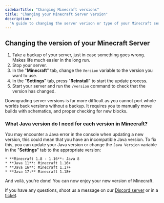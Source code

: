 ```yaml
---
sidebarTitle: "Changing Minecraft versions"
title: "Changing your Minecraft Server Version"
description:
  "A guide to changing the server verison or type of your Minecraft server. You have full control over the type and the version of your server, and you can change that at any time!"
---
```


## Changing the version of your Minecraft Server

1. Take a backup of your server, just in case something goes wrong. Makes life
   much easier in the long run.
2. Stop your server.
3. In the "**Minecraft**" tab, change the `Version` variable to the version you want
   to use.
4. In the "**Settings**" tab, press "**Reinstall**" to start the update process.
5. Start your server and run the `/version` command to check that the version
   has changed.

<Warning>Downgrading server versions is far more difficult as you cannot port whole worlds back versions without a backup. It requires you to manually move builds with schematics, and proper checking for new blocks.</Warning>


### What Java version do I need for each version in Minecraft?

You may encounter a Java error in the console when updating a new version, this
could mean that you have an incompatible Java version. To fix this, you can
update your Java version or change the `Java Version` variable in the
"**Settings**" tab to the appropriate version:

    * **Minecraft 1.8 - 1.16**: Java 8
    * **Java 11**: Minecraft 1.16+
    * **Java 16**: Minecraft 1.17+
    * **Java 17:** Minecraft 1.18+

And voilà, you're done! You can now enjoy your new version of Minecraft.

If you have any questions, shoot us a message on our
[Discord server](https://berrybyte.net/discord) or in a
[ticket](https://berrybyte.net/ticket).

